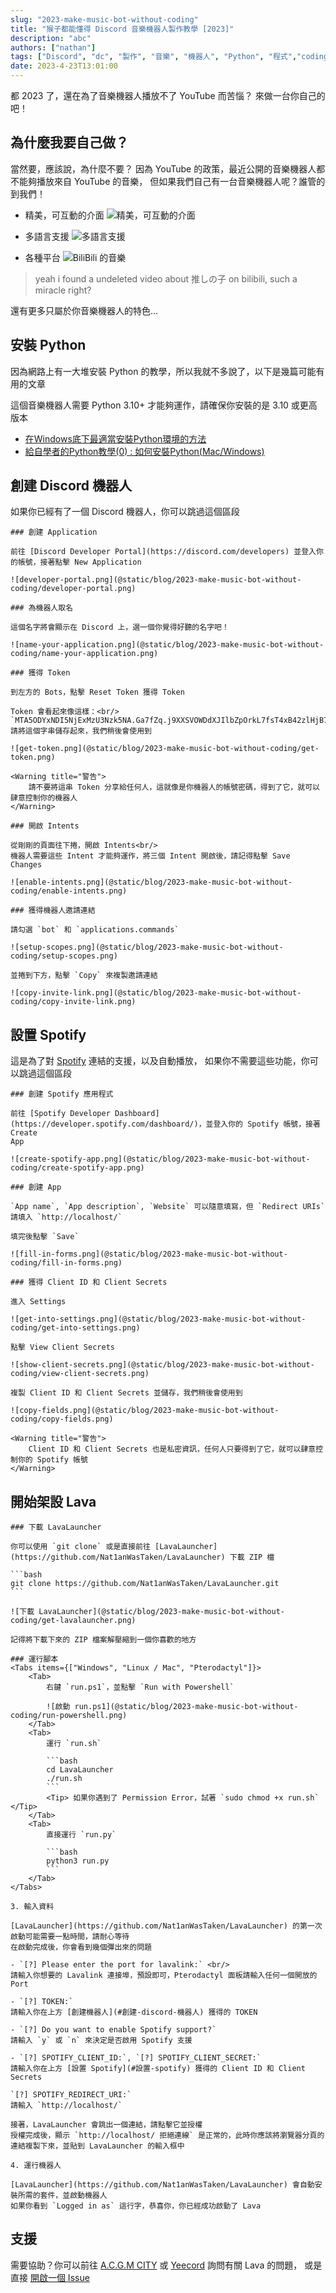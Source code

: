```yaml
---
slug: "2023-make-music-bot-without-coding"
title: "猴子都能懂得 Discord 音樂機器人製作教學 [2023]"
description: "abc"
authors: ["nathan"]
tags: ["Discord", "dc", "製作", "音樂", "機器人", "Python", "程式","coding", "2023", "Lava", "教學", "Rythm", "Groovy", "youtube", "spotify", "bilibili"]
date: 2023-4-23T13:01:00
---
```





都 2023 了，還在為了音樂機器人播放不了 YouTube 而苦惱？
來做一台你自己的吧！

## 為什麼我要自己做？

當然要，應該說，為什麼不要？
因為 YouTube 的政策，最近公開的音樂機器人都不能夠播放來自 YouTube 的音樂，
但如果我們自己有一台音樂機器人呢？誰管的到我們！

- 精美，可互動的介面
![精美，可互動的介面](@static/blog/2023-make-music-bot-without-coding/beautiful-ui.png)

- 多語言支援
![多語言支援](@static/blog/2023-make-music-bot-without-coding/multi-language-support.png)

- 各種平台
![BiliBili 的音樂](@static/blog/2023-make-music-bot-without-coding/audio-from-bilibili.png)
> yeah i found a undeleted video about 推しの子 on bilibili, such a miracle right?

還有更多只屬於你音樂機器人的特色...

## 安裝 Python

因為網路上有一大堆安裝 Python 的教學，所以我就不多說了，以下是幾篇可能有用的文章

<Warning title="注意">
    這個音樂機器人需要 Python 3.10+ 才能夠運作，請確保你安裝的是 3.10 或更高版本
</Warning>

- [在Windows底下最適當安裝Python環境的方法](https://ithelp.ithome.com.tw/articles/10210071)
- [給自學者的Python教學(0) : 如何安裝Python(Mac/Windows)](https://chunyeung.medium.com/給自學者的python教學-1-如何安裝python-126f8ce2f967)

## 創建 Discord 機器人

如果你已經有了一個 Discord 機器人，你可以跳過這個區段
<div className='steps-container'>

    ### 創建 Application

    前往 [Discord Developer Portal](https://discord.com/developers) 並登入你的帳號，接著點擊 New Application

    ![developer-portal.png](@static/blog/2023-make-music-bot-without-coding/developer-portal.png)

    ### 為機器人取名

    這個名字將會顯示在 Discord 上，選一個你覺得好聽的名字吧！

    ![name-your-application.png](@static/blog/2023-make-music-bot-without-coding/name-your-application.png)

    ### 獲得 Token

    到左方的 Bots，點擊 Reset Token 獲得 Token

    Token 會看起來像這樣：<br/>
    `MTA5ODYxNDI5NjExMzU3Nzk5NA.Ga7fZq.j9XXSVOWDdXJIlbZpOrkL7fsT4xB42zlHjB7Fg`<br/>
    請將這個字串儲存起來，我們稍後會使用到

    ![get-token.png](@static/blog/2023-make-music-bot-without-coding/get-token.png)

    <Warning title="警告">
        請不要將這串 Token 分享給任何人，這就像是你機器人的帳號密碼，得到了它，就可以肆意控制你的機器人
    </Warning>

    ### 開啟 Intents

    從剛剛的頁面往下捲，開啟 Intents<br/>
    機器人需要這些 Intent 才能夠運作，將三個 Intent 開啟後，請記得點擊 Save Changes

    ![enable-intents.png](@static/blog/2023-make-music-bot-without-coding/enable-intents.png)

    ### 獲得機器人邀請連結

    請勾選 `bot` 和 `applications.commands`

    ![setup-scopes.png](@static/blog/2023-make-music-bot-without-coding/setup-scopes.png)

    並捲到下方，點擊 `Copy` 來複製邀請連結

    ![copy-invite-link.png](@static/blog/2023-make-music-bot-without-coding/copy-invite-link.png)
</div>

## 設置 Spotify

這是為了對 [Spotify](https://open.spotify.com/) 連結的支援，以及自動播放，
如果你不需要這些功能，你可以跳過這個區段

<div className='steps-container'>

    ### 創建 Spotify 應用程式

    前往 [Spotify Developer Dashboard](https://developer.spotify.com/dashboard/)，並登入你的 Spotify 帳號，接著 Create
    App

    ![create-spotify-app.png](@static/blog/2023-make-music-bot-without-coding/create-spotify-app.png)

    ### 創建 App

    `App name`, `App description`, `Website` 可以隨意填寫，但 `Redirect URIs` 請填入 `http://localhost/`

    填完後點擊 `Save`

    ![fill-in-forms.png](@static/blog/2023-make-music-bot-without-coding/fill-in-forms.png)

    ### 獲得 Client ID 和 Client Secrets

    進入 Settings

    ![get-into-settings.png](@static/blog/2023-make-music-bot-without-coding/get-into-settings.png)

    點擊 View Client Secrets

    ![show-client-secrets.png](@static/blog/2023-make-music-bot-without-coding/view-client-secrets.png)

    複製 Client ID 和 Client Secrets 並儲存，我們稍後會使用到

    ![copy-fields.png](@static/blog/2023-make-music-bot-without-coding/copy-fields.png)

    <Warning title="警告">
        Client ID 和 Client Secrets 也是私密資訊，任何人只要得到了它，就可以肆意控制你的 Spotify 帳號
    </Warning>
</div>

## 開始架設 Lava

<div className='steps-container'>

    ### 下載 LavaLauncher

    你可以使用 `git clone` 或是直接前往 [LavaLauncher](https://github.com/Nat1anWasTaken/LavaLauncher) 下載 ZIP 檔

    ```bash
    git clone https://github.com/Nat1anWasTaken/LavaLauncher.git
    ```

    ![下載 LavaLauncher](@static/blog/2023-make-music-bot-without-coding/get-lavalauncher.png)

    記得將下載下來的 ZIP 檔案解壓縮到一個你喜歡的地方

    ### 運行腳本
    <Tabs items={["Windows", "Linux / Mac", "Pterodactyl"]}>
        <Tab>
            右鍵 `run.ps1`，並點擊 `Run with Powershell`

            ![啟動 run.ps1](@static/blog/2023-make-music-bot-without-coding/run-powershell.png)
        </Tab>
        <Tab>
            運行 `run.sh`

            ```bash
            cd LavaLauncher
            ./run.sh
            ```
            <Tip> 如果你遇到了 Permission Error，試著 `sudo chmod +x run.sh` </Tip>
        </Tab>
        <Tab>
            直接運行 `run.py`

            ```bash
            python3 run.py
            ```
        </Tab>
    </Tabs>

    3. 輸入資料

    [LavaLauncher](https://github.com/Nat1anWasTaken/LavaLauncher) 的第一次啟動可能需要一點時間，請耐心等待
    在啟動完成後，你會看到幾個彈出來的問題

    - `[?] Please enter the port for lavalink:` <br/>
    請輸入你想要的 Lavalink 連接埠，預設即可，Pterodactyl 面板請輸入任何一個開放的 Port

    - `[?] TOKEN:`
    請輸入你在上方 [創建機器人](#創建-discord-機器人) 獲得的 TOKEN

    - `[?] Do you want to enable Spotify support?`
    請輸入 `y` 或 `n` 來決定是否啟用 Spotify 支援

    - `[?] SPOTIFY_CLIENT_ID:`, `[?] SPOTIFY_CLIENT_SECRET:`
    請輸入你在上方 [設置 Spotify](#設置-spotify) 獲得的 Client ID 和 Client Secrets

    `[?] SPOTIFY_REDIRECT_URI:`
    請輸入 `http://localhost/`

    接著，LavaLauncher 會跳出一個連結，請點擊它並授權
    授權完成後，顯示 `http://localhost/ 拒絕連線` 是正常的，此時你應該將瀏覽器分頁的連結複製下來，並貼到 LavaLauncher 的輸入框中

    4. 運行機器人

    [LavaLauncher](https://github.com/Nat1anWasTaken/LavaLauncher) 會自動安裝所需的套件，並啟動機器人
    如果你看到 `Logged in as` 這行字，恭喜你，你已經成功啟動了 Lava

</div>

## 支援

需要協助？你可以前往 [A.C.G.M CITY](https://discord.gg/acgmcity) 或 [Yeecord](https://discord.gg/yeecord) 詢問有關 Lava 的問題，
或是直接 [開啟一個 Issue](https://github.com/Nat1anWasTaken/LavaLauncher/issues)